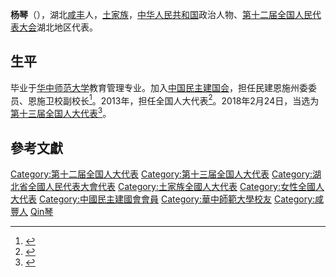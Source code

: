 '''杨琴'''（{{bd|1968年||}}），湖北[[咸丰|咸丰]]人，[[土家族|土家族]]，[[中华人民共和国|中华人民共和国]]政治人物、[[第十二届全国人民代表大会|第十二届全国人民代表大会]]湖北地区代表。

== 生平==
毕业于[[华中师范大学|华中师范大学]]教育管理专业。加入[[中国民主建国会|中国民主建国会]]，担任民建恩施州委委员、恩施卫校副校长<ref>{{cite news|title=恩施会员杨琴当选第十二届全国人大代表|url=http://www.hbmj.org.cn/detail.asp?id=4247|accessdate=2013-04-06|newspaper=民建恩施州委会}}{{dead link|date=2018年3月 |bot=InternetArchiveBot |fix-attempted=yes }}</ref>。2013年，担任全国人大代表<ref>{{cite news|title=全国人大代表信息-杨琴|url= http://210.82.31.1:8084/delegate/viewDelegate.action?dbid=121587|accessdate=2013-04-05|newspaper=全国人大网}}{{Dead link|date=2020年1月 |bot=InternetArchiveBot |fix-attempted=yes }}</ref>。2018年2月24日，当选为[[第十三届全国人大代表|第十三届全国人大代表]]<ref>{{Cite web|title=（受权发布）中华人民共和国第十三届全国人民代表大会代表名单-中新网|url=http://www.chinanews.com/gn/2018/02-25/8453959.shtml|accessdate=2021-02-13|work=中新网|archive-date=2018-02-27|archive-url=https://web.archive.org/web/20180227031724/http://www.chinanews.com/gn/2018/02-25/8453959.shtml|dead-url=no}}</ref>。

==參考文獻==
{{reflist}}

{{DEFAULTSORT:Yang楊}}
[[Category:第十二届全国人大代表|Category:第十二届全国人大代表]]
[[Category:第十三届全国人大代表|Category:第十三届全国人大代表]]
[[Category:湖北省全國人民代表大會代表|Category:湖北省全國人民代表大會代表]]
[[Category:土家族全國人大代表|Category:土家族全國人大代表]]
[[Category:女性全國人大代表|Category:女性全國人大代表]]
[[Category:中國民主建國會會員|Category:中國民主建國會會員]]
[[Category:華中師範大學校友|Category:華中師範大學校友]]
[[Category:咸豐人|Category:咸豐人]]
[[Category:楊姓|Qin琴]]


{{中华人民共和国政治人物小作品}}